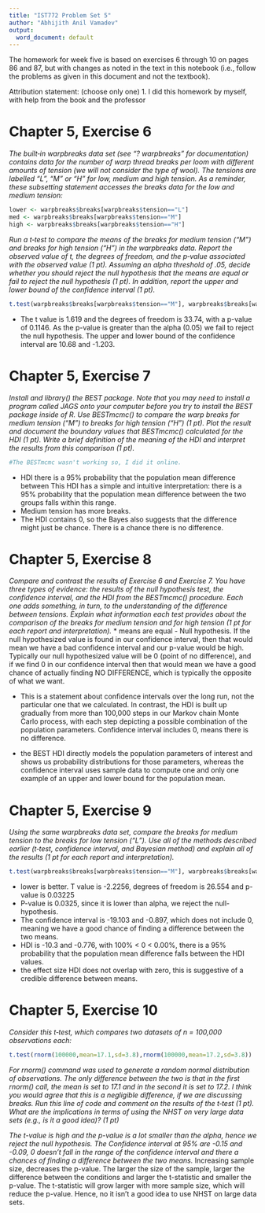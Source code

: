 ---
title: "IST772 Problem Set 5"
author: "Abhijith Anil Vamadev"
output:
  word_document: default
---

The homework for week five is based on exercises 6 through 10 on pages 86 and 87, but with changes as noted in the text in this notebook (i.e., follow the problems as given in this document and not the textbook). 

Attribution statement: (choose only one)
1. I did this homework by myself, with help from the book and the professor


# Chapter 5, Exercise 6

_The built‐in warpbreaks data set (see "? warpbreaks" for documentation) contains data for the number of warp thread breaks per loom with different amounts of tension (we will not consider the type of wool). The tensions are labelled "L", "M" or "H" for low, medium and high tension. As a reminder, these subsetting statement accesses the breaks data for the low and medium tension:_

```{r eval=FALSE}
lower <- warpbreaks$breaks[warpbreaks$tension=="L"]
med <- warpbreaks$breaks[warpbreaks$tension=="M"]
high <- warpbreaks$breaks[warpbreaks$tension=="H"]
```

_Run a t‐test to compare the means of the breaks for medium tension ("M") and breaks for high tension ("H") in the warpbreaks data. Report the observed value of t, the degrees of freedom, and the p‐value associated with the observed value (1 pt). Assuming an alpha threshold of .05, decide whether you should reject the null hypothesis that the means are equal or fail to reject the null hypothesis (1 pt). In addition, report the upper and lower bound of the confidence interval (1 pt)._

```{r}
t.test(warpbreaks$breaks[warpbreaks$tension=="M"], warpbreaks$breaks[warpbreaks$tension=="H"])
```

* The t value is 1.619 and the degrees of freedom is 33.74, with a p-value of 0.1146. As the p-value is greater than the alpha (0.05) we fail to reject the null hypothesis. The upper and lower bound of the confidence interval are 10.68 and -1.203. 

# Chapter 5, Exercise 7

_Install and library() the BEST package. Note that you may need to install a program called JAGS onto your computer before you try to install the BEST package inside of R. Use BESTmcmc() to compare the warp breaks for medium tension ("M") to breaks for high tension ("H")  (1 pt). Plot the result and document the boundary values that BESTmcmc() calculated for the HDI (1 pt). Write a brief definition of the meaning of the HDI and interpret the results from this comparison (1 pt)._ 

```{r}
#The BESTmcmc wasn't working so, I did it online. 
```

* HDI there is a 95% probability that the population mean difference between  This HDI has a simple and intuitive interpretation: there is a 95% probability that the population mean difference between the two groups falls
within this range. 
* Medium tension has more breaks.  
* The HDI contains 0, so the Bayes also suggests that the difference might just be chance. There is a chance there is no difference. 

# Chapter 5, Exercise 8

_Compare and contrast the results of Exercise 6 and Exercise 7. You have three types of evidence: the results of the null hypothesis test, the confidence interval, and the HDI from the BESTmcmc() procedure. Each one adds something, in turn, to the understanding of the difference between tensions. Explain what information each test provides about the comparison of the breaks for medium tension and for high tension (1 pt for each report and interpretation)._
*  means are equal - Null hypothesis. If the null hypothesized value is found in our confidence interval, then that would   mean we have a bad confidence interval and our p-value would be high. Typically our null hypothesized value will be 0 (point of no difference), and if we find 0 in our confidence interval then that would mean we have a good chance of actually finding NO DIFFERENCE, which is typically the opposite of what we want.

* This is a statement about confidence intervals over the long run, not the particular one that we calculated. In contrast, the HDI is built up gradually from more than 100,000 steps in our Markov chain Monte Carlo process, with each step depicting a possible combination of the population parameters. Confidence interval includes 0, means there is no difference.  

* the BEST HDI directly models the population parameters of interest
and shows us probability distributions for those parameters, whereas the confidence
interval uses sample data to compute one and only one example of an
upper and lower bound for the population mean. 

# Chapter 5, Exercise 9

_Using the same warpbreaks data set, compare the breaks for medium tension to the breaks for low tension ("L"). Use all of the methods described earlier (t‐test, confidence interval, and Bayesian method) and explain all of the results (1 pt for each report and interpretation)._
```{r}
t.test(warpbreaks$breaks[warpbreaks$tension=="M"], warpbreaks$breaks[warpbreaks$tension=="L"])

```
* lower is better. T value is -2.2256, degrees of freedom is 26.554 and p-value is 0.03225
* P-value is 0.0325, since it is lower than alpha, we reject the null-hypothesis. 
* The confidence interval is -19.103 and -0.897, which does not include 0, meaning we have a good chance of finding a difference between the two means. 
* HDI is -10.3 and -0.776, with 100% < 0 < 0.00%, there is a 95% probability that the population mean difference falls between the HDI values. 
* the effect size HDI does not overlap with zero, this is suggestive of a credible difference between means. 

# Chapter 5, Exercise 10

_Consider this t‐test, which compares two datasets of n = 100,000 observations each:_

```{r}
t.test(rnorm(100000,mean=17.1,sd=3.8),rnorm(100000,mean=17.2,sd=3.8))
```

_For rnorm() command was used to generate a random normal distribution of observations. The only difference between the two is that in the first rnorm() call, the mean is set to 17.1 and in the second it is set to 17.2. I think you would agree that this is a negligible difference, if we are discussing breaks. Run this line of code and comment on the results of the t‐test (1 pt). What are the implications in terms of using the NHST on very large data sets (e.g., is it a good idea)? (1 pt)_

*The t-value is high and the p-value is a lot smaller than the alpha, hence we reject the null hypothesis. The Confidence interval at 95% are -0.15 and -0.09, 0 doesn't fall in the range of the confidence interval and there a chances of finding a difference between the two means. 
* Increasing sample size, decreases the p-value. The larger the size of the sample, larger the difference between the conditions and larger the t-statistic and smaller the p-value. The t-statistic will grow larger with more sample size, which will reduce the p-value. Hence, no it isn't a good idea to use NHST on large data sets. 
